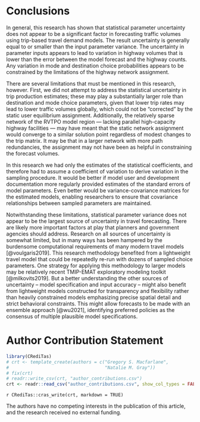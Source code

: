 # Conclusions {#sec-conclusions}

In general, this research has shown that statistical parameter
uncertainty does not appear to be a significant factor in forecasting
traffic volumes using trip-based travel demand models. The result
uncertainty is generally equal to or smaller than the input parameter
variance. The uncertainty in parameter inputs appears to lead to
variation in highway volumes that is lower than the error between the
model forecast and the highway counts. Any variation in mode and
destination choice probabilities appears to be constrained by the
limitations of the highway network assignment.

There are several limitations that must be mentioned in this research,
however. First, we did not attempt to address the statistical uncertainty in
trip production estimates; these may play a substantially larger role than
destination and mode choice parameters, given that lower trip rates may
lead to lower traffic volumes globally, which could not be "corrected"
by the static user equilibrium assignment. Additionally, the relatively
sparse network of the RVTPO model region --- lacking parallel high-capacity
highway facilities --- may have meant that the static network assignment would
converge to a similar solution point regardless of modest changes to the 
trip matrix. It may be that in a larger network with more path
redundancies, the assignment may not have been as helpful in
constraining the forecast volumes.

In this research we had only the estimates of the statistical
coefficients, and therefore had to assume a coefficient of variation to
derive variation in the sampling procedure. It would be better if model
user and development documentation more regularly provided estimates of
the standard errors of model parameters. Even better would be
variance-covariance matrices for the estimated models, enabling
researchers to ensure that covariance relationships between sampled
parameters are maintained.

Notwithstanding these limitations, statistical parameter variance does not
appear to be the largest source of uncertainty in travel forecasting. There
are likely more important factors at play that planners and government
agencies should address. Research on all sources of uncertainty is
somewhat limited, but in many ways has been hampered by the burdensome
computational requirements of many modern travel models
[@voulgaris2019]. This research methodology benefited from a
lightweight travel model that could be repeatedly re-run with dozens of
sampled choice parameters. One strategy for applying this methodology to 
larger models may be relatively recent TMIP-EMAT exploratory modeling toolkit 
[@milkovits2019]. But a better understanding the other sources of
uncertainty -- model specification and input accuracy -- might also
benefit from lightweight models constructed for transparency and
flexibility rather than heavily constrained models emphasizing precise
spatial detail and strict behavioral constraints. This might allow
forecasts to be made with an ensemble approach [@wu2021],
identifying preferred policies as the consensus of multiple plausible
model specifications.

# Author Contribution Statement{.unnumbered}

```r
library(CRediTas)
# crt <- template_create(authors = c("Gregory S. Macfarlane",
#                                    "Natalie M. Gray"))
# fix(crt)
# readr::write_csv(crt, "author_contributions.csv")
crt <- readr::read_csv("author_contributions.csv", show_col_types = FALSE)
```
`r CRediTas::cras_write(crt, markdown = TRUE)`

The authors have no competing interests in the publication of this article, and 
the research received no external funding.